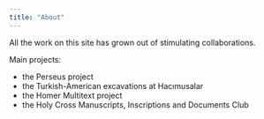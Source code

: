 ```yaml
---
title: "About"
---
```



All the work on this site has grown out of stimulating collaborations.


Main projects:

- the Perseus project
- the Turkish-American excavations at Hacımusalar
- the Homer Multitext project
- the Holy Cross Manuscripts, Inscriptions and Documents Club